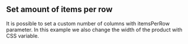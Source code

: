 
<Meta title="Components/Product Grid/Examples/Custom number or rows" />

## Set amount of items per row

It is possible to set a custom number of columns with itemsPerRow parameter.
In this example we also change the width of the product with CSS variable.

<Canvas of={Stories.ProductGridWithItemsPerRow} />

```jsx
<klevu-product-grid items-per-row="5">renderProducts()</klevu-product-grid>
```
